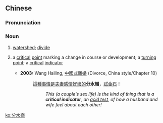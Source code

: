 {{also|分水岭}}
==Chinese==
{{zh-forms|s=分水岭}}

===Pronunciation===
{{zh-pron
|m=fēnshuǐlǐng
|cat=n
}}

===Noun===
{{zh-noun}}

# {{lb|zh|geography}} [[watershed]]; [[divide]]
# {{lb|zh|idiomatic}} a [[critical]] [[point]] marking a change in course or development; a [[turning]] [[point]]; a [[critical]] [[indicator]]
#* '''2003:''' Wang Hailing, [http://vip.book.sina.com.cn/book/book_read.php?book=38153&chapter=20391 中國式離婚] (Divorce, China style/Chapter 10)
#*: [[這]][[種]][[事情]][[是]][[夫妻]][[感情]][[好]][[壞]][[的]]'''分水嶺'''，[[試金石]]！
#*:: ''This (a couple's sex life) is the kind of thing that is a '''critical indicator''', an [[acid test]], of how a husband and wife feel about each other!''

[[ko:分水嶺]]